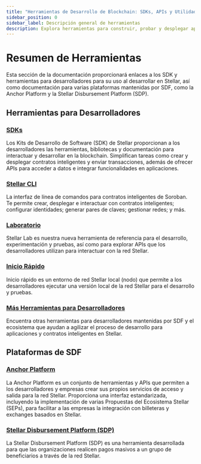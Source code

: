 ```yaml
---
title: "Herramientas de Desarrollo de Blockchain: SDKs, APIs y Utilidades para Construir"
sidebar_position: 0
sidebar_label: Descripción general de herramientas
description: Explora herramientas para construir, probar y desplegar aplicaciones de blockchain. Accede a SDKs, APIs y utilidades para optimizar el desarrollo en la red Stellar.
---
```


# Resumen de Herramientas

Esta sección de la documentación proporcionará enlaces a los SDK y herramientas para desarrolladores para su uso al desarrollar en Stellar, así como documentación para varias plataformas mantenidas por SDF, como la Anchor Platform y la Stellar Disbursement Platform (SDP).

## Herramientas para Desarrolladores

### [SDKs](./sdks/README.mdx)

Los Kits de Desarrollo de Software (SDK) de Stellar proporcionan a los desarrolladores las herramientas, bibliotecas y documentación para interactuar y desarrollar en la blockchain. Simplifican tareas como crear y desplegar contratos inteligentes y enviar transacciones, además de ofrecer APIs para acceder a datos e integrar funcionalidades en aplicaciones.

### [Stellar CLI](./cli/README.mdx)

La interfaz de línea de comandos para contratos inteligentes de Soroban. Te permite crear, desplegar e interactuar con contratos inteligentes; configurar identidades; generar pares de claves; gestionar redes; y más.

### [Laboratorio](./lab/README.mdx)

Stellar Lab es nuestra nueva herramienta de referencia para el desarrollo, experimentación y pruebas, así como para explorar APIs que los desarrolladores utilizan para interactuar con la red Stellar.

### [Inicio Rápido](./quickstart/README.mdx)

Inicio rápido es un entorno de red Stellar local (nodo) que permite a los desarrolladores ejecutar una versión local de la red Stellar para el desarrollo y pruebas.

### [Más Herramientas para Desarrolladores](./developer-tools/README.mdx)

Encuentra otras herramientas para desarrolladores mantenidas por SDF y el ecosistema que ayudan a agilizar el proceso de desarrollo para aplicaciones y contratos inteligentes en Stellar.

## Plataformas de SDF

### [Anchor Platform](/platforms/anchor-platform)

La Anchor Platform es un conjunto de herramientas y APIs que permiten a los desarrolladores y empresas crear sus propios servicios de acceso y salida para la red Stellar. Proporciona una interfaz estandarizada, incluyendo la implementación de varias Propuestas del Ecosistema Stellar (SEPs), para facilitar a las empresas la integración con billeteras y exchanges basados en Stellar.

### [Stellar Disbursement Platform (SDP)](/platforms/stellar-disbursement-platform)

La Stellar Disbursement Platform (SDP) es una herramienta desarrollada para que las organizaciones realicen pagos masivos a un grupo de beneficiarios a través de la red Stellar.
